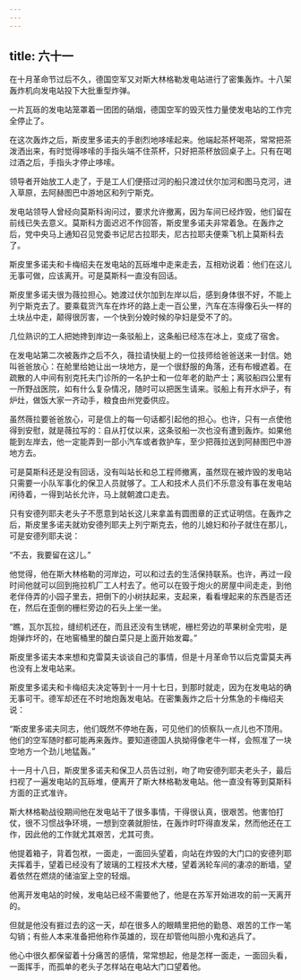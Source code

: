 ```yaml
---
---
---
```

title: 六十一
---



在十月革命节过后不久，德国空军又对斯大林格勒发电站进行了密集轰炸。十八架轰炸机向发电站投下大批重型炸弹。

一片瓦砾的发电站笼罩着一团团的硝烟，德国空军的毁灭性力量使发电站的工作完全停止了。

在这次轰炸之后，斯皮里多诺夫的手剧烈地哆嗦起来。他端起茶杯喝茶，常常把茶泼洒出来，有时觉得哆嗦的手指头端不住茶杯，只好把茶杯放回桌子上。只有在喝过酒之后，手指头才停止哆嗦。

领导者开始放工人走了，于是工人们便搭过河的船只渡过伏尔加河和图马克河，进入草原，去阿赫图巴中游地区和列宁斯克。

发电站领导人曾经向莫斯科询问过，要求允许撤离，因为车间已经炸毁，他们留在前线已失去意义。莫斯科方面迟迟不作回答，斯皮里多诺夫非常着急。在轰炸之后，党中央马上通知召见党委书记尼古拉耶夫，尼古拉耶夫便乘飞机上莫斯科去了。

斯皮里多诺夫和卡梅绍夫在发电站的瓦砾堆中走来走去，互相劝说着：他们在这儿无事可做，应该离开。可是莫斯科一直没有回话。

斯皮里多诺夫很为薇拉担心。她渡过伏尔加到左岸以后，感到身体很不好，不能上列宁斯克去了。要乘载货汽车在炸坏的路上走一百公里，汽车在冻得像石头一样的土块丛中走，颠得很厉害，一个快到分娩时候的孕妇是受不了的。

几位熟识的工人把她搀到岸边一条驳船上，这条船已经冻在冰上，变成了宿舍。

在发电站第二次被轰炸之后不久，薇拉请快艇上的一位技师给爸爸送来一封信。她叫爸爸放心：在舱里给她让出一块地方，是一个很舒服的角落，还有布幔遮着。在疏散的人中间有别克托夫门诊所的一名护士和一位年老的助产士；离驳船四公里有一所野战医院，如有什么复杂情况，随时可以把医生请来。驳船上有开水炉子，有炉灶，做饭大家一齐动手，粮食由州党委供应。

虽然薇拉要爸爸放心，可是信上的每一句话都引起他的担心。也许，只有一点使他得到安慰，就是薇拉写的：自从打仗以来，这条驳船一次也没有遭到轰炸。如果他能到左岸去，他一定能弄到一部小汽车或者救护车，至少把薇拉送到阿赫图巴中游地方去。

可是莫斯科还是没有回话，没有叫站长和总工程师撤离，虽然现在被炸毁的发电站只需要一小队军事化的保卫人员就够了。工人和技术人员们不乐意没有事在发电站闲待着，一得到站长允许，马上就朝渡口走去。

只有安德列耶夫老头子不愿意到站长这儿来拿盖有圆图章的正式证明信。在轰炸之后，斯皮里多诺夫就劝安德列耶夫上列宁斯克去，他的儿媳妇和孙子就住在那儿，可是安德列耶夫说：

“不去，我要留在这儿。”

他觉得，他在斯大林格勒的河岸边，可以和过去的生活保持联系。也许，再过一段时间他就可以回到拖拉机厂工人村去了。他可以在毁于炮火的房屋中间走走，到他老伴侍弄的小园子里去，把倒下的小树扶起来，支起来，看看埋起来的东西是否还在，然后在歪倒的栅栏旁边的石头上坐一坐。

“瞧，瓦尔瓦拉，缝纫机还在，而且还没有生锈呢，栅栏旁边的苹果树全完啦，是炮弹炸坏的，在地窖桶里的酸白菜只是上面开始发霉。”

斯皮里多诺夫本来想和克雷莫夫谈谈自己的事情，但是十月革命节以后克雷莫夫再也没有上发电站来。

斯皮里多诺夫和卡梅绍夫决定等到十一月十七日，到那时就走，因为在发电站的确无事可干。德军却还在不时地炮轰发电站。在密集轰炸之后十分焦急的卡梅绍夫说：

“斯皮里多诺夫同志，他们既然不停地在轰，可见他们的侦察队一点儿也不顶用。他们的空军随时都可能再来轰炸。要知道德国人执拗得像老牛一样，会照准了一块空地方一个劲儿地猛轰。”

十一月十八日，斯皮里多诺夫和保卫人员告过别，吻了吻安德列耶夫老头子，最后扫视了一遍发电站的瓦砾堆，便离开了斯大林格勒发电站。他一直没有等到莫斯科方面的正式准许。

斯大林格勒战役期间他在发电站干了很多事情，干得很认真，很艰苦。他害怕打仗，很不习惯战争环境，一想到空袭就胆怯，在轰炸时吓得直发呆，然而他还在工作，因此他的工作就尤其艰苦，尤其可贵。

他提着箱子，背着包袱，一面走，一面回头望着，向站在炸毁的大门口的安德列耶夫挥着手，望着已经没有了玻璃的工程技术大楼，望着涡轮车间的凄凉的断墙，望着依然在燃烧的储油室上空的轻烟。

他离开发电站的时候，发电站已经不需要他了，他是在苏军开始进攻的前一天离开的。

但就是他没有捱过去的这一天，却在很多人的眼睛里把他的勤恳、艰苦的工作一笔勾销；有些人本来准备把他称作英雄的，现在却管他叫胆小鬼和逃兵了。

他心中很久都保留着十分痛苦的感情，常常想起，他是怎样一面走，一面回头看，一面挥手，而孤单的老头子怎样站在电站大门口望着他。
